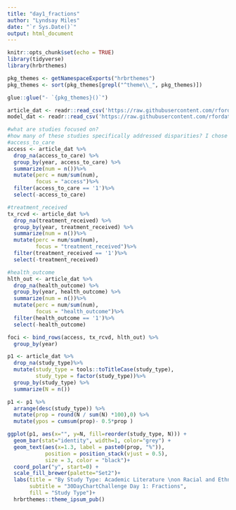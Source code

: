 ```yaml
---
title: "day1_fractions"
author: "Lyndsay Miles"
date: "`r Sys.Date()`"
output: html_document
---
```


```r
knitr::opts_chunk$set(echo = TRUE)
library(tidyverse)
library(hrbrthemes)

pkg_themes <- getNamespaceExports("hrbrthemes")
pkg_themes <- sort(pkg_themes[grepl("^theme\\_", pkg_themes)])

glue::glue("- `{pkg_themes}()`")
```

```r
article_dat <- readr::read_csv('https://raw.githubusercontent.com/rfordatascience/tidytuesday/main/data/2025/2025-02-25/article_dat.csv')
model_dat <- readr::read_csv('https://raw.githubusercontent.com/rfordatascience/tidytuesday/main/data/2025/2025-02-25/model_dat.csv')
```

```r
#what are studies focused on? 
#how many of these studies specifically addressed disparities? I chose four of the variables to think about this: access_to_care, treatment_received, and health_outcome
#access_to_care
access <- article_dat %>% 
  drop_na(access_to_care) %>%
  group_by(year, access_to_care) %>% 
  summarize(num = n())%>%
  mutate(perc = num/sum(num),
         focus = "access")%>%
  filter(access_to_care == '1')%>%
  select(-access_to_care)

#treatment_received
tx_rcvd <- article_dat %>% 
  drop_na(treatment_received) %>%
  group_by(year, treatment_received) %>% 
  summarize(num = n())%>%
  mutate(perc = num/sum(num),
         focus = "treatment_received")%>%
  filter(treatment_received == '1')%>%
  select(-treatment_received)

#health_outcome
hlth_out <- article_dat %>% 
  drop_na(health_outcome) %>%
  group_by(year, health_outcome) %>% 
  summarize(num = n())%>%
  mutate(perc = num/sum(num),
         focus = "health_outcome")%>%
  filter(health_outcome == '1')%>%
  select(-health_outcome)

foci <- bind_rows(access, tx_rcvd, hlth_out) %>% 
  group_by(year)
```

```r
p1 <- article_dat %>% 
  drop_na(study_type)%>%
  mutate(study_type = tools::toTitleCase(study_type),
         study_type = factor(study_type))%>%
  group_by(study_type) %>% 
  summarize(N = n())

p1 <- p1 %>% 
  arrange(desc(study_type)) %>%
  mutate(prop = round(N / sum(N) *100),0) %>%
  mutate(ypos = cumsum(prop)- 0.5*prop )

ggplot(p1, aes(x="", y=N, fill=reorder(study_type, N))) +
  geom_bar(stat="identity", width=1, color="grey") +
  geom_text(aes(x=1.3, label = paste0(prop, "%")), 
            position = position_stack(vjust = 0.5), 
            size = 3, color = "black")+
  coord_polar("y", start=0) +
  scale_fill_brewer(palette="Set2")+
  labs(title = "By Study Type: Academic Literature \non Racial and Ethnic Disparities in \nReproductive Medicine in the US",
       subtitle = "30DayChartChallenge Day 1: Fractions",
       fill = "Study Type")+
  hrbrthemes::theme_ipsum_pub()

```


